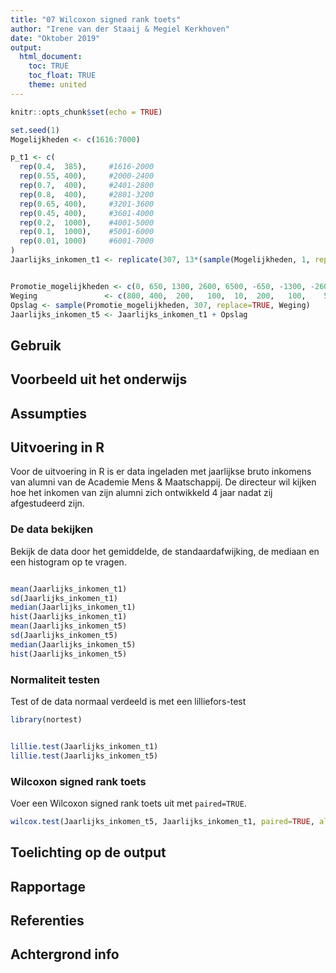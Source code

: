 ```yaml
---
title: "07 Wilcoxon signed rank toets"
author: "Irene van der Staaij & Megiel Kerkhoven"
date: "Oktober 2019"
output: 
  html_document:
    toc: TRUE
    toc_float: TRUE
    theme: united
---
```


<style>
  .col2 {
    columns: 2 200px;         /* number of columns and width in pixels*/
    -webkit-columns: 2 200px; /* chrome, safari */
    -moz-columns: 2 200px;    /* firefox */
  }
</style>

```r
knitr::opts_chunk$set(echo = TRUE)
```

```r
set.seed(1)
Mogelijkheden <- c(1616:7000)

p_t1 <- c(
  rep(0.4,  385),     #1616-2000
  rep(0.55, 400),     #2000-2400
  rep(0.7,  400),     #2401-2800
  rep(0.8,  400),     #2801-3200
  rep(0.65, 400),     #3201-3600
  rep(0.45, 400),     #3601-4000
  rep(0.2,  1000),    #4001-5000
  rep(0.1,  1000),    #5001-6000
  rep(0.01, 1000)     #6001-7000
)
Jaarlijks_inkomen_t1 <- replicate(307, 13*(sample(Mogelijkheden, 1, replace=TRUE, p_t1)))


Promotie_mogelijkheden <- c(0, 650, 1300, 2600, 6500, -650, -1300, -2600)
Weging               <- c(800, 400,  200,   100,  10,  200,   100,    50)
Opslag <- sample(Promotie_mogelijkheden, 307, replace=TRUE, Weging)
Jaarlijks_inkomen_t5 <- Jaarlijks_inkomen_t1 + Opslag
```

## Gebruik

## Voorbeeld uit het onderwijs

## Assumpties

## Uitvoering in R
Voor de uitvoering in R is er data ingeladen met jaarlijkse bruto inkomens van alumni van de Academie Mens & Maatschappij. De directeur wil kijken hoe het inkomen van zijn alumni zich ontwikkeld 4 jaar nadat zij afgestudeerd zijn.

### De data bekijken
Bekijk de data door het gemiddelde, de standaardafwijking, de mediaan en een histogram op te vragen.

<div class="col2">
```r
mean(Jaarlijks_inkomen_t1)
sd(Jaarlijks_inkomen_t1)
median(Jaarlijks_inkomen_t1)
hist(Jaarlijks_inkomen_t1)
mean(Jaarlijks_inkomen_t5)
sd(Jaarlijks_inkomen_t5)
median(Jaarlijks_inkomen_t5)
hist(Jaarlijks_inkomen_t5)
```
</div>

### Normaliteit testen
Test of de data normaal verdeeld is met een lilliefors-test
```r
library(nortest)
```
<div class="col2">
```r
lillie.test(Jaarlijks_inkomen_t1)
lillie.test(Jaarlijks_inkomen_t5)
```
</div>

### Wilcoxon signed rank toets
Voer een Wilcoxon signed rank toets uit met `paired=TRUE`.
```r
wilcox.test(Jaarlijks_inkomen_t5, Jaarlijks_inkomen_t1, paired=TRUE, alternative = "greater")
```

## Toelichting op de output

## Rapportage

## Referenties

## Achtergrond info
